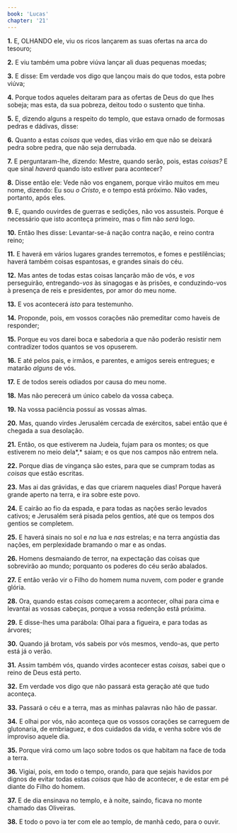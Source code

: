 ```yaml
---
book: 'Lucas'
chapter: '21'
---
```


**1.** E, OLHANDO ele, viu os ricos lançarem as suas ofertas na arca do tesouro;

**2.** E viu também uma pobre viúva lançar ali duas pequenas moedas;

**3.** E disse: Em verdade vos digo que lançou mais do que todos, esta pobre viúva;

**4.** Porque todos aqueles deitaram para as ofertas de Deus do que lhes sobeja; mas esta, da sua pobreza, deitou todo o sustento que tinha.

**5.** E, dizendo alguns a respeito do templo, que estava ornado de formosas pedras e dádivas, disse:

**6.** Quanto a estas *coisas* que vedes, dias virão em que não se deixará pedra sobre pedra, que não seja derrubada.

**7.** E perguntaram-lhe, dizendo: Mestre, quando serão, pois, estas *coisas?* E que sinal *haverá* quando isto estiver para acontecer?

**8.** Disse então ele: Vede não vos enganem, porque virão muitos em meu nome, dizendo: Eu sou *o Cristo*, e o tempo está próximo. Não vades, portanto, após eles.

**9.** E, quando ouvirdes de guerras e sedições, não vos assusteis. Porque é necessário que isto aconteça primeiro, mas o fim não *será* logo.

**10.** Então lhes disse: Levantar-se-á nação contra nação, e reino contra reino;

**11.** E haverá em vários lugares grandes terremotos, e fomes e pestilências; haverá também coisas espantosas, e grandes sinais do céu.

**12.** Mas antes de todas estas coisas lançarão mão de vós, e *vos* perseguirão, entregando-*vos* às sinagogas e às prisões, e conduzindo-vos à presença de reis e presidentes, por amor do meu nome.

**13.** E vos acontecerá *isto* para testemunho.

**14.** Proponde, pois, em vossos corações não premeditar como haveis de responder;

**15.** Porque eu vos darei boca e sabedoria a que não poderão resistir nem contradizer todos quantos se vos opuserem.

**16.** E até pelos pais, e irmãos, e parentes, e amigos sereis entregues; e matarão *alguns* de vós.

**17.** E de todos sereis odiados por causa do meu nome.

**18.** Mas não perecerá um único cabelo da vossa cabeça.

**19.** Na vossa paciência possuí as vossas almas.

**20.** Mas, quando virdes Jerusalém cercada de exércitos, sabei então que é chegada a sua desolação.

**21.** Então, os que estiverem na Judeia, fujam para os montes; os que estiverem no meio dela*,* saiam; e os que nos campos não entrem nela.

**22.** Porque dias de vingança são estes, para que se cumpram todas as *coisas* que estão escritas.

**23.** Mas ai das grávidas, e das que criarem naqueles dias! Porque haverá grande aperto na terra, e ira sobre este povo.

**24.** E cairão ao fio da espada, e para todas as nações serão levados cativos; e Jerusalém será pisada pelos gentios, até que os tempos dos gentios se completem.

**25.** E haverá sinais no sol e *na* lua e *nas* estrelas; e na terra angústia das nações, em perplexidade bramando o mar e as ondas.

**26.** Homens desmaiando de terror, na expectação das coisas que sobrevirão ao mundo; porquanto os poderes do céu serão abalados.

**27.** E então verão vir o Filho do homem numa nuvem, com poder e grande glória.

**28.** Ora, quando estas *coisas* começarem a acontecer, olhai para cima e levantai as vossas cabeças, porque a vossa redenção está próxima.

**29.** E disse-lhes uma parábola: Olhai para a figueira, e para todas as árvores;

**30.** Quando já brotam, vós sabeis por vós mesmos, vendo-as, que perto está já o verão.

**31.** Assim também vós, quando virdes acontecer estas *coisas,* sabei que o reino de Deus está perto.

**32.** Em verdade vos digo que não passará esta geração até que tudo aconteça.

**33.** Passará o céu e a terra, mas as minhas palavras não hão de passar.

**34.** E olhai por vós, não aconteça que os vossos corações se carreguem de glutonaria, de embriaguez, e dos cuidados da vida, e venha sobre vós de improviso aquele dia.

**35.** Porque virá como um laço sobre todos os que habitam na face de toda a terra.

**36.** Vigiai, pois, em todo o tempo, orando, para que sejais havidos por dignos de evitar todas estas *coisas* que hão de acontecer, e de estar em pé diante do Filho do homem.

**37.** E de dia ensinava no templo, e à noite, saindo, ficava no monte chamado das Oliveiras.

**38.** E todo o povo ia ter com ele ao templo, de manhã cedo, para o ouvir.